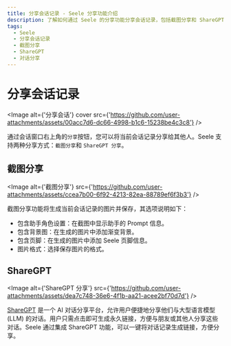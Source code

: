```yaml
---
title: 分享会话记录 - Seele 分享功能介绍
description: 了解如何通过 Seele 的分享功能分享会话记录，包括截图分享和 ShareGPT 分享方式。通过分享功能，轻松与他人分享您的对话。
tags:
  - Seele
  - 分享会话记录
  - 截图分享
  - ShareGPT
  - 对话分享
---
```


# 分享会话记录

<Image
  alt={'分享会话'}
  cover
  src={'https://github.com/user-attachments/assets/00acc7d6-dc66-4998-b1c6-15238be4c3c8'}
/>

通过会话窗口右上角的`分享`按钮，您可以将当前会话记录分享给其他人。Seele 支持两种分享方式：`截图分享`和 `ShareGPT 分享`。

## 截图分享

<Image
  alt={'截图分享'}
  src={'https://github.com/user-attachments/assets/ccea7b00-6f92-4213-82ea-88789ef6f3b3'}
/>

截图分享功能将生成当前会话记录的图片并保存，其选项说明如下：

- 包含助手角色设置：在截图中显示助手的 Prompt 信息。
- 包含背景图：在生成的图片中添加渐变背景。
- 包含页脚：在生成的图片中添加 Seele 页脚信息。
- 图片格式：选择保存图片的格式。

## ShareGPT

<Image
  alt={'ShareGPT 分享'}
  src={'https://github.com/user-attachments/assets/dea7c748-36e6-4f1b-aa21-acee2bf70d7d'}
/>

[ShareGPT](https://sharegpt.com/) 是一个 AI 对话分享平台，允许用户便捷地分享他们与大型语言模型 (LLM) 的对话。用户只需点击即可生成永久链接，方便与朋友或其他人分享这些对话。Seele 通过集成 ShareGPT 功能，可以一键将对话记录生成链接，方便分享。
